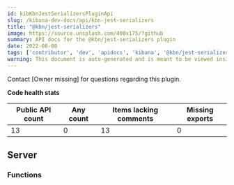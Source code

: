 ```yaml
---
id: kibKbnJestSerializersPluginApi
slug: /kibana-dev-docs/api/kbn-jest-serializers
title: "@kbn/jest-serializers"
image: https://source.unsplash.com/400x175/?github
summary: API docs for the @kbn/jest-serializers plugin
date: 2022-08-08
tags: ['contributor', 'dev', 'apidocs', 'kibana', '@kbn/jest-serializers']
warning: This document is auto-generated and is meant to be viewed inside our experimental, new docs system. Reach out in #docs-engineering for more info.
---
```




Contact [Owner missing] for questions regarding this plugin.

**Code health stats**

| Public API count  | Any count | Items lacking comments | Missing exports |
|-------------------|-----------|------------------------|-----------------|
| 13 | 0 | 13 | 0 |

## Server

### Functions
<DocDefinitionList data={kbnJestSerializersObj.server.functions}/>

